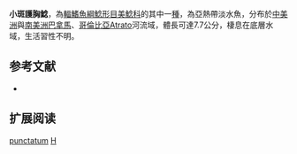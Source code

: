 {{Speciesbox
| name = 小斑護胸鯰
| image = 
| image_width = 250px
| image_caption = 
| status = NE
| status_system = IUCN3.1
| genus = Hoplosternum
| species = punctatum
| authority = Meek & Hildebrand, 1916
| synonyms = 
}}

'''小斑護胸鯰'''，為[[輻鰭魚綱|輻鰭魚綱]][[鯰形目|鯰形目]][[美鯰科|美鯰科]]的其中一[[種|種]]，為亞熱帶淡水魚，分布於[[中美洲|中美洲]]與[[南美洲|南美洲]][[巴拿馬|巴拿馬]]、[[哥倫比亞|哥倫比亞]]Atrato河流域，體長可達7.7公分，棲息在底層水域，生活習性不明。

==参考文献==
*{{FishBase_species|genus=Hoplosternum|species=punctatum|year=2014|month=11}}

== 扩展阅读 ==
{{refbegin}}
{{wikispecies-inline|Hoplosternum punctatum|小斑護胸鯰}}
{{refend}}
{{Taxonbar|from=Q3765533}}

[[Category:護胸鯰屬|punctatum]]
[[Category:1916年描述的魚類|H]]